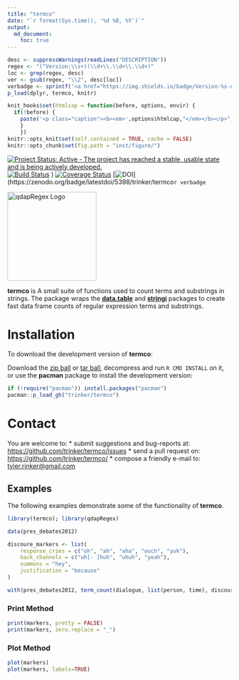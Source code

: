 ```yaml
---
title: "termco"
date: "`r format(Sys.time(), '%d %B, %Y')`"
output:
  md_document:
    toc: true      
---
```


```r
desc <- suppressWarnings(readLines("DESCRIPTION"))
regex <- "(^Version:\\s+)(\\d+\\.\\d+\\.\\d+)"
loc <- grep(regex, desc)
ver <- gsub(regex, "\\2", desc[loc])
verbadge <- sprintf('<a href="https://img.shields.io/badge/Version-%s-orange.svg"><img src="https://img.shields.io/badge/Version-%s-orange.svg" alt="Version"/></a></p>', ver, ver)
p_load(dplyr, termco, knitr)
````


```r
knit_hooks$set(htmlcap = function(before, options, envir) {
  if(!before) {
    paste('<p class="caption"><b><em>',options$htmlcap,"</em></b></p>",sep="")
    }
    })
knitr::opts_knit$set(self.contained = TRUE, cache = FALSE)
knitr::opts_chunk$set(fig.path = "inst/figure/")
```

[![Project Status: Active - The project has reached a stable, usable state and is being actively developed.](http://www.repostatus.org/badges/0.1.0/active.svg)](http://www.repostatus.org/#active)
[![Build Status](https://travis-ci.org/trinker/termco.svg?branch=master)](https://travis-ci.org/trinker/termco)
)
[![Coverage Status](https://coveralls.io/repos/trinker/termco/badge.svg?branch=master)](https://coveralls.io/r/trinker/termco?branch=master) 
[![DOI](https://zenodo.org/badge/5398/trinker/termco.svg)](https://zenodo.org/badge/latestdoi/5398/trinker/termco`r verbadge`

<img src="inst/termco_logo/r_termco.png" width="200" alt="qdapRegex Logo">  

**termco** is A small suite of functions used to count terms and substrings in strings.  The package wraps the [**data.table**](https://cran.r-project.org/web/packages/data.table/index.html) and [**stringi**](https://cran.r-project.org/web/packages/stringi/index.html) packages to create fast data frame counts of regular expression terms and substrings.  

# Installation

To download the development version of **termco**:

Download the [zip ball](https://github.com/trinker/termco/zipball/master) or [tar ball](https://github.com/trinker/termco/tarball/master), decompress and run `R CMD INSTALL` on it, or use the **pacman** package to install the development version:

```r
if (!require("pacman")) install.packages("pacman")
pacman::p_load_gh("trinker/termco")
```

# Contact

You are welcome to:
* submit suggestions and bug-reports at: <https://github.com/trinker/termco/issues>
* send a pull request on: <https://github.com/trinker/termco/>
* compose a friendly e-mail to: <tyler.rinker@gmail.com>

## Examples

The following examples demonstrate some of the functionality of **termco**.

```r
library(termco); library(qdapRegex)
```

```r
data(pres_debates2012)

discoure_markers <- list(
    response_cries = c("oh", "ah", "aha", "ouch", "yuk"),
    back_channels = c("uh[- ]huh", "uhuh", "yeah"),
    summons = "hey",
    justification = "because"
)

with(pres_debates2012, term_count(dialogue, list(person, time), discoure_markers))
```


### Print Method

```r
print(markers, pretty = FALSE)
print(markers, zero.replace = "_")
```

### Plot Method

```r
plot(markers)
plot(markers, labels=TRUE)
```
